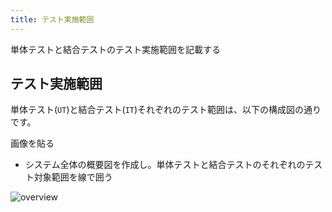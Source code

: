 ```yaml
---
title: テスト実施範囲
---
```


単体テストと結合テストのテスト実施範囲を記載する

## テスト実施範囲
単体テスト(`UT`)と結合テスト(`IT`)それぞれのテスト範囲は、以下の構成図の通りです。

画像を貼る
- システム全体の概要図を作成し。単体テストと結合テストのそれぞれのテスト対象範囲を線で囲う

![overview](./img/app-diagram.png)

